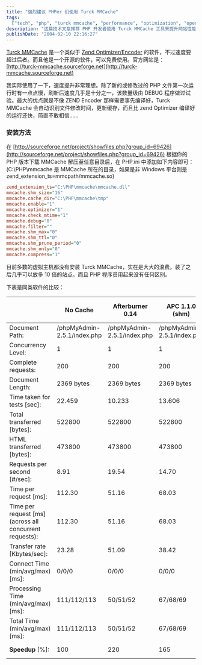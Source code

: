 ```yaml
---
title: "强烈建议 PHPer 们使用 Turck MMCache"
tags:
  ["tech", "php", "turck mmcache", "performance", "optimization", "open source", "web development"]
description: "这篇技术文章推荐 PHP 开发者使用 Turck MMCache 工具来提升网站性能。作者详细介绍了这款开源软件的优势：它比 Zend Optimizer/Encoder 性能更好，可以免费使用，能自动识别文件修改并更新缓存，实际测试中速度提升显著。文章还提供了详细的安装方法、配置参数以及与其他同类工具（如 Afterburner、APC、PHP Accelerator 和 Zend Performance Suite）的性能对比数据，证明 Turck MMCache 在多项指标上表现最佳。"
publishDate: "2004-02-10 22:16:27"
---
```


[Turck MMCache](http://turck-mmcache.sourceforge.net/) 是一个类似于 [Zend Optimizer/Encoder](http://www.zend.com/) 的软件，不过速度要超过后者。而且他是一个开源的软件，可以免费使用。官方网站是：[http://turck-mmcache.sourceforge.net](http://turck-mmcache.sourceforge.net)

我实际使用了一下，速度提升非常理想。除了新的或修改过的 PHP 文件第一次运行时有一点点慢，刷新后速度几乎是十分之一，该数量级由 DEBUG 程序做过试验。最大的优点就是不像 ZEND Encoder 那样需要事先编译好，Turck MMCache 会自动识别文件修改时间，更新缓存，而且比 zend Optimizer 编译好的运行还快，简直不敢相信……

### 安装方法

在 [http://sourceforge.net/project/showfiles.php?group_id=69426](http://sourceforge.net/project/showfiles.php?group_id=69426) 根据你的 PHP 版本下载 MMCache 解压至任意目录后，在 PHP.ini 中添加如下内容即可：(C:\PHP\mmcache 是 MMCache 所在的目录，如果是非 Windows 平台则是 zend_extension_ts=mmcpath/mmcache.so)

```ini
zend_extension_ts="C:\PHP\mmcache\mmcache.dll"
mmcache.shm_size="16"
mmcache.cache_dir="C:\PHP\mmcache\tmp"
mmcache.enable="1"
mmcache.optimizer="1"
mmcache.check_mtime="1"
mmcache.debug="0"
mmcache.filter=""
mmcache.shm_max="0"
mmcache.shm_ttl="0"
mmcache.shm_prune_period="0"
mmcache.shm_only="0"
mmcache.compress="1"
```

目前多数的虚拟主机都没有安装 Turck MMCache，实在是大大的浪费。装了之后几乎可以放多 10 倍的站点。而且 PHP 程序员用起来没有任何区别。

下表是同类软件的比较：

|                                                         | No Cache                    | Afterburner 0.14            | APC 1.1.0 (shm)             | APC 2.0b                    | PHP Accelerator 1.3.3r2     | Turck MMCache 2.4.0\*       | Zend Performance Suite 3.5.0\*\* |
| ------------------------------------------------------- | --------------------------- | --------------------------- | --------------------------- | --------------------------- | --------------------------- | --------------------------- | -------------------------------- |
| Document Path:                                          | /phpMyAdmin-2.5.1/index.php | /phpMyAdmin-2.5.1/index.php | /phpMyAdmin-2.5.1/index.php | /phpMyAdmin-2.5.1/index.php | /phpMyAdmin-2.5.1/index.php | /phpMyAdmin-2.5.1/index.php | /phpMyAdmin-2.5.1/index.php      |
| Concurrency Level:                                      | 1                           | 1                           | 1                           | 1                           | 1                           | 1                           | 1                                |
| Complete requests:                                      | 200                         | 200                         | 200                         | 200                         | 200                         | 200                         | 200                              |
| Document Length:                                        | 2369 bytes                  | 2369 bytes                  | 2369 bytes                  | 2369 bytes                  | 2369 bytes                  | 2369 bytes                  | 2369 bytes                       |
| Time taken for tests [sec]:                             | 22.459                      | 10.233                      | 13.606                      | 4.864                       | 5.080                       | 4.622                       | 4.689                            |
| Total transferred [bytes]:                              | 522800                      | 522800                      | 522800                      | 522800                      | 529200                      | 522800                      | 522800                           |
| HTML transferred [bytes]:                               | 473800                      | 473800                      | 473800                      | 473800                      | 473800                      | 473800                      | 473800                           |
| Requests per second [#/sec]:                            | 8.91                        | 19.54                       | 14.70                       | 41.12                       | 39.37                       | **43.27**                   | 42.65                            |
| Time per request [ms]:                                  | 112.30                      | 51.16                       | 68.03                       | 24.32                       | 25.40                       | **23.11**                   | 23.45                            |
| Time per request [ms] (across all concurrent requests): | 112.30                      | 51.16                       | 68.03                       | 24.32                       | 25.40                       | **23.11**                   | 23.45                            |
| Transfer rate [Kbytes/sec]:                             | 23.28                       | 51.09                       | 38.42                       | 107.48                      | 104.17                      | 113.11                      | 111.49                           |
| Connect Time (min/avg/max) [ms]:                        | 0/0/0                       | 0/0/0                       | 0/0/0                       | 0/0/0                       | 0/0/0                       | 0/0/0                       | 0/0/0                            |
| Processing Time (min/avg/max) [ms]:                     | 111/112/113                 | 50/51/52                    | 67/68/69                    | 24/24/25                    | 25/25/26                    | 22/23/24                    | 23/23/24                         |
| Total Time (min/avg/max) [ms]:                          | 111/112/113                 | 50/51/52                    | 67/68/69                    | 24/24/25                    | 25/25/26                    | 22/23/24                    | 23/23/24                         |
| **Speedup** [%]:                                        | 100                         | 220                         | 165                         | 462                         | 442                         | **486 WINNER**              | 480 The second                   |
